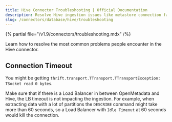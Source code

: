 ```yaml
---
title: Hive Connector Troubleshooting | Official Documentation
description: Resolve Hive ingestion issues like metastore connection failures, schema fetch errors, or unsupported data types.
slug: /connectors/database/hive/troubleshooting
---
```


{% partial file="/v1.9/connectors/troubleshooting.mdx" /%}

Learn how to resolve the most common problems people encounter in the Hive connector.

## Connection Timeout

You might be getting `thrift.transport.TTransport.TTransportException: TSocket read 0 bytes`.

Make sure that if there is a Load Balancer in between OpenMetadata and Hive, the LB timeout
is not impacting the ingestion. For example, when extracting data with a lot of partitions the `DESCRIBE`
command might take more than 60 seconds, so a Load Balancer with `Idle Timeout` at 60 seconds would
kill the connection.
